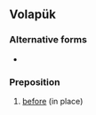 ==Volapük==

===Alternative forms===
* {{l|vo|bifuy}}

===Preposition===
{{head|vo|preposition}}

# [[before]] (in place)